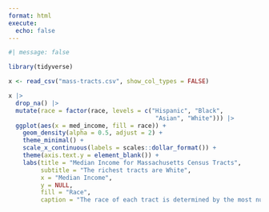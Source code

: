```yaml
---
format: html
execute: 
  echo: false
---
```


```r
#| message: false

library(tidyverse)
```

```r
x <- read_csv("mass-tracts.csv", show_col_types = FALSE)
```


```r
x |> 
  drop_na() |> 
  mutate(race = factor(race, levels = c("Hispanic", "Black", 
                                         "Asian", "White"))) |> 
  ggplot(aes(x = med_income, fill = race)) +
    geom_density(alpha = 0.5, adjust = 2) +
    theme_minimal() +
    scale_x_continuous(labels = scales::dollar_format()) +
    theme(axis.text.y = element_blank()) +
    labs(title = "Median Income for Massachusetts Census Tracts",
         subtitle = "The richest tracts are White",
         x = "Median Income",
         y = NULL,
         fill = "Race",
         caption = "The race of each tract is determined by the most numerous racial group\n present in that tract. Data from the American Community Survey 2022.")

```

